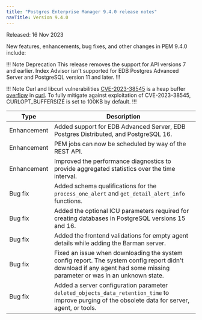 ```yaml
---
title: "Postgres Enterprise Manager 9.4.0 release notes"
navTitle: Version 9.4.0
---
```


Released: 16 Nov 2023

New features, enhancements, bug fixes, and other changes in PEM 9.4.0 include:

!!! Note Deprecation
This release removes the support for API versions 7 and earlier.
Index Advisor isn't supported for EDB Postgres Advanced Server and PostgreSQL version 11 and later.
!!!

!!! Note Curl and libcurl vulnerabilities
[CVE-2023-38545](https://cve.mitre.org/cgi-bin/cvename.cgi?name=CVE-2023-38545) is a heap buffer [overflow](https://cwe.mitre.org/data/definitions/122.html) in [curl](https://curl.se/docs/CVE-2023-38545.html). To fully mitigate against exploitation of CVE-2023-38545, CURLOPT_BUFFERSIZE is set to 100KB by default.
!!!

| Type        | Description                                                                                       | 
| ----------- | ------------------------------------------------------------------------------------------------- |
| Enhancement | Added support for EDB Advanced Server, EDB Postgres Distributed, and PostgreSQL 16.               |
| Enhancement | PEM jobs can now be scheduled by way of the REST API.                                                       |
| Enhancement | Improved the performance diagnostics to provide aggregated statistics over the time interval.     |
| Bug&nbsp;fix | Added schema qualifications for the `process_one_alert` and `get_detail_alert_info` functions.   |
| Bug&nbsp;fix | Added the optional ICU parameters required for creating databases in PostgreSQL versions 15 and 16. |
| Bug&nbsp;fix | Added the frontend validations for empty agent details while adding the Barman server.            |
| Bug&nbsp;fix | Fixed an issue when downloading the system config report. The system config report didn't download if any agent had some missing parameter or was in an unknown state. |
| Bug&nbsp;fix | Added a server configuration parameter `deleted_objects_data_retention_time` to improve purging of the obsolete data for server, agent, or tools. |
